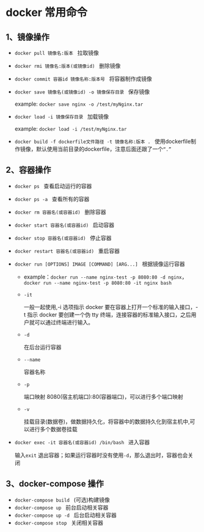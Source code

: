 # docker 常用命令

## 1、镜像操作

- `docker pull 镜像名:版本 ` 拉取镜像
- `docker rmi 镜像名:版本(或镜像id) ` 删除镜像
- `docker commit 容器id 镜像名称:版本号 ` 将容器制作成镜像
- `docker save 镜像名(或镜像id) -o 镜像保存目录 ` 保存镜像

  example: `docker save nginx -o /test/myNginx.tar`

- `docker load -i 镜像保存目录 ` 加载镜像

  example: `docker load -i /test/myNginx.tar`

- `docker build -f dockerfile文件路径 -t 镜像名称:版本 . ` 使用dockerfile制作镜像，默认使用当前目录的dockerfile，注意后面还跟了一个`“.”`

## 2、容器操作

- `docker ps ` 查看启动运行的容器
- `docker ps -a ` 查看所有的容器
- `docker rm 容器名(或容器id) ` 删除容器
- `docker start 容器名(或容器id) ` 启动容器
- `docker stop 容器名(或容器id) ` 停止容器
- `docker restart 容器名(或容器id) ` 重启容器
- `docker run [OPTIONS] IMAGE [COMMAND] [ARG...] ` 根据镜像运行容器

  - example：`docker run --name nginx-test -p 8080:80 -d nginx`，`docker run --name nginx-test -p 8080:80 -it nginx bash`
  - `-it`

    一般一起使用,-i 选项指示 docker 要在容器上打开一个标准的输入接口，-t 指示 docker 要创建一个伪 tty 终端，连接容器的标准输入接口，之后用户就可以通过终端进行输入。

  - `-d`

    在后台运行容器

  - `--name`

    容器名称

  - `-p`

    端口映射 8080(宿主机端口):80(容器端口)，可以进行多个端口映射

  - `-v`

    挂载目录(数据卷)，做数据持久化，将容器中的数据持久化到宿主机中,可以进行多个数据卷挂载

- `docker exec -it 容器名(或容器id) /bin/bash ` 进入容器

  输入`exit` 退出容器；如果运行容器时没有使用`-d`，那么退出时，容器也会关闭

## 3、docker-compose 操作

- `docker-compose build ` (可选)构建镜像
- `docker-compose up ` 前台启动相关容器
- `docker-compose up -d ` 后台启动相关容器
- `docker-compose stop ` 关闭相关容器
